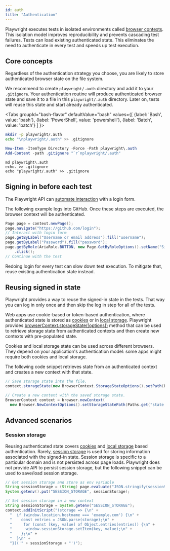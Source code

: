```yaml
---
id: auth
title: "Authentication"
---
```


Playwright executes tests in isolated environments called [browser contexts](./browser-contexts.mdx). This isolation model improves reproducibility and prevents cascading test failures. Tests can load existing authenticated state. This eliminates the need to authenticate in every test and speeds up test execution.

## Core concepts

Regardless of the authentication strategy you choose, you are likely to store authenticated browser state on the file system.

We recommend to create `playwright/.auth` directory and add it to your `.gitignore`. Your authentication routine will produce authenticated browser state and save it to a file in this `playwright/.auth` directory. Later on, tests will reuse this state and start already authenticated.

<Tabs
  groupId="bash-flavor"
  defaultValue="bash"
  values={[
    {label: 'Bash', value: 'bash'},
    {label: 'PowerShell', value: 'powershell'},
    {label: 'Batch', value: 'batch'}
  ]
}>
<TabItem value="bash">

```bash
mkdir -p playwright/.auth
echo "\nplaywright/.auth" >> .gitignore
```

</TabItem>
<TabItem value="powershell">

```powershell
New-Item -ItemType Directory -Force -Path playwright\.auth
Add-Content -path .gitignore "`r`nplaywright/.auth"
```

</TabItem>
<TabItem value="batch">

```batch
md playwright\.auth
echo. >> .gitignore
echo "playwright/.auth" >> .gitignore
```

</TabItem>
</Tabs>

## Signing in before each test

The Playwright API can [automate interaction](./input.mdx) with a login form.

The following example logs into GitHub. Once these steps are executed, the browser context will be authenticated.

```java
Page page = context.newPage();
page.navigate("https://github.com/login");
// Interact with login form
page.getByLabel("Username or email address").fill("username");
page.getByLabel("Password").fill("password");
page.getByRole(AriaRole.BUTTON, new Page.GetByRoleOptions().setName("Sign in"))
    .click();
// Continue with the test
```

Redoing login for every test can slow down test execution. To mitigate that, reuse existing authentication state instead.

## Reusing signed in state

Playwright provides a way to reuse the signed-in state in the tests. That way you can log in only once and then skip the log in step for all of the tests.

Web apps use cookie-based or token-based authentication, where authenticated state is stored as [cookies](https://developer.mozilla.org/en-US/docs/Web/HTTP/Cookies) or in [local storage](https://developer.mozilla.org/en-US/docs/Web/API/Storage). Playwright provides [browserContext.storageState([options])](https://playwright.dev/docs/api/class-browsercontext#browser-context-storage-state) method that can be used to retrieve storage state from authenticated contexts and then create new contexts with pre-populated state.

Cookies and local storage state can be used across different browsers. They depend on your application's authentication model: some apps might require both cookies and local storage.

The following code snippet retrieves state from an authenticated context and creates a new context with that state.

```java
// Save storage state into the file.
context.storageState(new BrowserContext.StorageStateOptions().setPath(Paths.get("state.json")));

// Create a new context with the saved storage state.
BrowserContext context = browser.newContext(
  new Browser.NewContextOptions().setStorageStatePath(Paths.get("state.json")));
```

## Advanced scenarios

### Session storage

Reusing authenticated state covers [cookies](https://developer.mozilla.org/en-US/docs/Web/HTTP/Cookies) and [local storage](https://developer.mozilla.org/en-US/docs/Web/API/Storage) based authentication. Rarely, [session storage](https://developer.mozilla.org/en-US/docs/Web/API/Window/sessionStorage) is used for storing information associated with the signed-in state. Session storage is specific to a particular domain and is not persisted across page loads. Playwright does not provide API to persist session storage, but the following snippet can be used to save/load session storage.

```java
// Get session storage and store as env variable
String sessionStorage = (String) page.evaluate("JSON.stringify(sessionStorage)");
System.getenv().put("SESSION_STORAGE", sessionStorage);

// Set session storage in a new context
String sessionStorage = System.getenv("SESSION_STORAGE");
context.addInitScript("(storage => {\n" +
  "  if (window.location.hostname === 'example.com') {\n" +
  "    const entries = JSON.parse(storage);\n" +
  "     for (const [key, value] of Object.entries(entries)) {\n" +
  "      window.sessionStorage.setItem(key, value);\n" +
  "    };\n" +
  "  }\n" +
  "})('" + sessionStorage + "')");
```


[APIRequest]: /api/class-apirequest.mdx "APIRequest"
[APIRequestContext]: /api/class-apirequestcontext.mdx "APIRequestContext"
[APIResponse]: /api/class-apiresponse.mdx "APIResponse"
[APIResponseAssertions]: /api/class-apiresponseassertions.mdx "APIResponseAssertions"
[Browser]: /api/class-browser.mdx "Browser"
[BrowserContext]: /api/class-browsercontext.mdx "BrowserContext"
[BrowserType]: /api/class-browsertype.mdx "BrowserType"
[ConsoleMessage]: /api/class-consolemessage.mdx "ConsoleMessage"
[Dialog]: /api/class-dialog.mdx "Dialog"
[Download]: /api/class-download.mdx "Download"
[ElementHandle]: /api/class-elementhandle.mdx "ElementHandle"
[FileChooser]: /api/class-filechooser.mdx "FileChooser"
[FormData]: /api/class-formdata.mdx "FormData"
[Frame]: /api/class-frame.mdx "Frame"
[FrameLocator]: /api/class-framelocator.mdx "FrameLocator"
[JSHandle]: /api/class-jshandle.mdx "JSHandle"
[Keyboard]: /api/class-keyboard.mdx "Keyboard"
[Locator]: /api/class-locator.mdx "Locator"
[LocatorAssertions]: /api/class-locatorassertions.mdx "LocatorAssertions"
[Mouse]: /api/class-mouse.mdx "Mouse"
[Page]: /api/class-page.mdx "Page"
[PageAssertions]: /api/class-pageassertions.mdx "PageAssertions"
[Playwright]: /api/class-playwright.mdx "Playwright"
[PlaywrightAssertions]: /api/class-playwrightassertions.mdx "PlaywrightAssertions"
[PlaywrightException]: /api/class-playwrightexception.mdx "PlaywrightException"
[Request]: /api/class-request.mdx "Request"
[RequestOptions]: /api/class-requestoptions.mdx "RequestOptions"
[Response]: /api/class-response.mdx "Response"
[Route]: /api/class-route.mdx "Route"
[Selectors]: /api/class-selectors.mdx "Selectors"
[TimeoutError]: /api/class-timeouterror.mdx "TimeoutError"
[Touchscreen]: /api/class-touchscreen.mdx "Touchscreen"
[Tracing]: /api/class-tracing.mdx "Tracing"
[Video]: /api/class-video.mdx "Video"
[WebSocket]: /api/class-websocket.mdx "WebSocket"
[WebSocketFrame]: /api/class-websocketframe.mdx "WebSocketFrame"
[Worker]: /api/class-worker.mdx "Worker"
[Element]: https://developer.mozilla.org/en-US/docs/Web/API/element "Element"
[EvaluationArgument]: /evaluating.mdx#evaluation-argument "EvaluationArgument"
[Promise]: https://developer.mozilla.org/en-US/docs/Web/JavaScript/Reference/Global_Objects/Promise "Promise"
[iterator]: https://developer.mozilla.org/en-US/docs/Web/JavaScript/Reference/Iteration_protocols "Iterator"
[origin]: https://developer.mozilla.org/en-US/docs/Glossary/Origin "Origin"
[selector]: https://developer.mozilla.org/en-US/docs/Web/CSS/CSS_Selectors "selector"
[Serializable]: https://developer.mozilla.org/en-US/docs/Web/JavaScript/Reference/Global_Objects/JSON/stringify#Description "Serializable"
[UIEvent.detail]: https://developer.mozilla.org/en-US/docs/Web/API/UIEvent/detail "UIEvent.detail"
[UnixTime]: https://en.wikipedia.org/wiki/Unix_time "Unix Time"
[xpath]: https://developer.mozilla.org/en-US/docs/Web/XPath "xpath"

[boolean]: https://docs.oracle.com/javase/tutorial/java/nutsandbolts/datatypes.html "boolean"
[byte&#91;&#93;]: https://docs.oracle.com/javase/tutorial/java/nutsandbolts/datatypes.html "byte[]"
[Consumer]: https://docs.oracle.com/javase/8/docs/api/java/util/function/Consumer.html "Consumer"
[double]: https://docs.oracle.com/javase/tutorial/java/nutsandbolts/datatypes.html "double"
[InputStream]: https://docs.oracle.com/javase/8/docs/api/java/io/InputStream.html "InputStream"
[int]: https://docs.oracle.com/javase/tutorial/java/nutsandbolts/datatypes.html "int"
[List]: https://docs.oracle.com/javase/8/docs/api/java/util/List.html "List"
[Map]: https://docs.oracle.com/javase/8/docs/api/java/util/Map.html "Map"
[null]: https://docs.oracle.com/javase/specs/jls/se8/html/jls-3.html#jls-3.10.7 "null"
[Object]: https://docs.oracle.com/javase/8/docs/api/java/lang/Object.html "Object"
[Path]: https://docs.oracle.com/javase/8/docs/api/java/nio/file/Path.html "Path"
[Pattern]: https://docs.oracle.com/javase/8/docs/api/java/util/regex/Pattern.html "Pattern"
[Predicate]: https://docs.oracle.com/javase/8/docs/api/java/util/function/Predicate.html "Predicate"
[void]: https://docs.oracle.com/javase/tutorial/java/javaOO/methods.html "void"
[Runnable]: https://docs.oracle.com/javase/8/docs/api/java/lang/Runnable.html "Runnable"
[RuntimeException]: https://docs.oracle.com/javase/8/docs/api/java/lang/RuntimeException.html "RuntimeException"
[String]: https://docs.oracle.com/javase/8/docs/api/java/lang/String.html "String"

[all available image tags]: https://mcr.microsoft.com/en-us/product/playwright/java/about "all available image tags"
[Microsoft Artifact Registry]: https://mcr.microsoft.com/en-us/product/playwright/java/about "Microsoft Artifact Registry"
[Dockerfile.jammy]: https://github.com/microsoft/playwright-java/blob/main/utils/docker/Dockerfile.jammy "Dockerfile.jammy"
